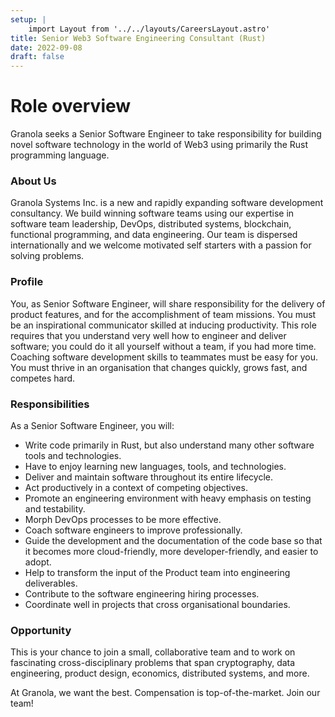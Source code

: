 ```yaml
---
setup: |
    import Layout from '../../layouts/CareersLayout.astro'
title: Senior Web3 Software Engineering Consultant (Rust)
date: 2022-09-08
draft: false
---
```


# Role overview

Granola seeks a Senior Software Engineer to take responsibility for building novel software technology in the world of Web3 using primarily the Rust programming language.

### About Us

Granola Systems Inc. is a new and rapidly expanding software development consultancy. We build winning software teams using our expertise in software team leadership, DevOps, distributed systems, blockchain, functional programming, and data engineering. Our team is dispersed internationally and we welcome motivated self starters with a passion for solving problems.

### Profile

You, as Senior Software Engineer, will share responsibility for the delivery of product features, and for the accomplishment of team missions. You must be an inspirational communicator skilled at inducing productivity. This role requires that you understand very well how to engineer and deliver software; you could do it all yourself without a team, if you had more time. Coaching software development skills to teammates must be easy for you. You must thrive in an organisation that changes quickly, grows fast, and competes hard.

### Responsibilities

As a Senior Software Engineer, you will:

- Write code primarily in Rust, but also understand many other software tools and technologies.
- Have to enjoy learning new languages, tools, and technologies.
- Deliver and maintain software throughout its entire lifecycle.
- Act productively in a context of competing objectives.
- Promote an engineering environment with heavy emphasis on testing and testability.
- Morph DevOps processes to be more effective.
- Coach software engineers to improve professionally.
- Guide the development and the documentation of the code base so that it becomes more cloud-friendly, more developer-friendly, and easier to adopt.
- Help to transform the input of the Product team into engineering deliverables.
- Contribute to the software engineering hiring processes.
- Coordinate well in projects that cross organisational boundaries.

### Opportunity

This is your chance to join a small, collaborative team and to work on fascinating cross-disciplinary problems that span cryptography, data engineering, product design, economics, distributed systems, and more.

At Granola, we want the best. Compensation is top-of-the-market. Join our team!